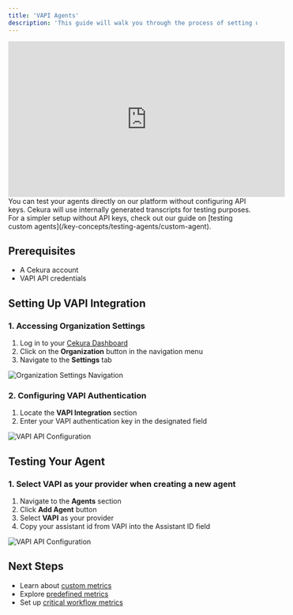 ---
title: 'VAPI Agents'
description: 'This guide will walk you through the process of setting up and testing voice agents using VAPI integration in Cekura. When creating a new agent, you can select VAPI as your provider from the available options in the agent creation interface.'
---

<iframe
  width="560"
  height="315"
  src="https://www.tella.tv/video/testing-agents-built-on-vapi-apwk/embed"
  frameborder="0"
  allow="accelerometer; autoplay; clipboard-write; encrypted-media; gyroscope; picture-in-picture"
  allowfullscreen
></iframe>

<Note>
  You can test your agents directly on our platform without configuring API keys. Cekura will use internally generated transcripts for testing purposes. For a simpler setup without API keys, check out our guide on [testing custom agents](/key-concepts/testing-agents/custom-agent).
</Note>

## Prerequisites
- A Cekura account
- VAPI API credentials

## Setting Up VAPI Integration

### 1. Accessing Organization Settings
1. Log in to your [Cekura Dashboard](https://dashboard.cekura.ai)
2. Click on the **Organization** button in the navigation menu
3. Navigate to the **Settings** tab

<img src="/images/org-button-click.png" alt="Organization Settings Navigation" />

### 2. Configuring VAPI Authentication
1. Locate the **VAPI Integration** section
2. Enter your VAPI authentication key in the designated field

<img src="/images/vapi/1.png" alt="VAPI API Configuration" />

## Testing Your Agent

### 1. Select VAPI as your provider when creating a new agent

1. Navigate to the **Agents** section
2. Click **Add Agent** button
3. Select **VAPI** as your provider
4. Copy your assistant id from VAPI into the Assistant ID field

<img src="/images/create-agent.png" alt="VAPI API Configuration" />

## Next Steps
- Learn about [custom metrics](/testing-voice-agents/metrics/custom-metrics)
- Explore [predefined metrics](/testing-voice-agents/metrics/pre-defined-metrics)
- Set up [critical workflow metrics](/testing-voice-agents/metrics/critical-workflow-metric)